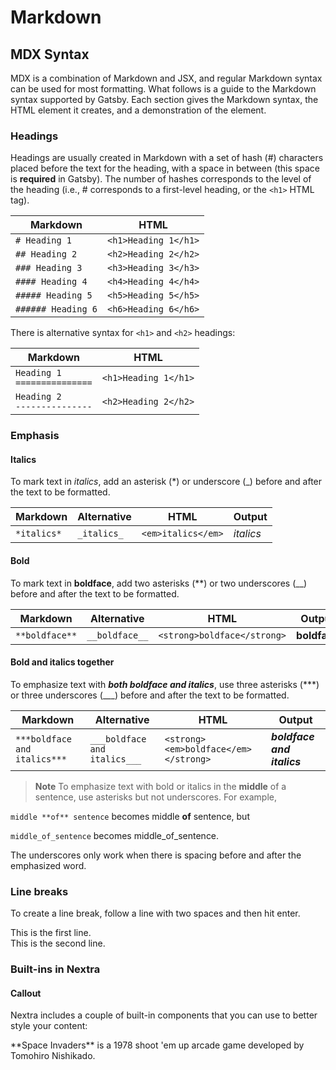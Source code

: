 # Markdown

## MDX Syntax

MDX is a combination of Markdown and JSX, and regular Markdown syntax can be used for most formatting. What follows is a guide to the Markdown syntax supported by Gatsby. Each section gives the Markdown syntax, the HTML element it creates, and a demonstration of the element.

### Headings

Headings are usually created in Markdown with a set of hash (\#) characters placed before the text for the heading, with a space in between (this space is **required** in Gatsby). The number of hashes corresponds to the level of the heading (i.e., \# corresponds to a first-level heading, or the `<h1>` HTML tag).

| Markdown | HTML |
| -------- | ---- |
| `# Heading 1` | `<h1>Heading 1</h1>` |
| `## Heading 2` | `<h2>Heading 2</h2>` |
| `### Heading 3` | `<h3>Heading 3</h3>` |
| `#### Heading 4` | `<h4>Heading 4</h4>` |
| `##### Heading 5` | `<h5>Heading 5</h5>` |
| `###### Heading 6` | `<h6>Heading 6</h6>` |

There is alternative syntax for `<h1>` and `<h2>` headings:

| Markdown | HTML |
| -------- | ---- |
| `Heading 1` <br /> `===============` | `<h1>Heading 1</h1>` |
| `Heading 2` <br /> `---------------` | `<h2>Heading 2</h2>` |

### Emphasis

#### Italics

To mark text in *italics*, add an asterisk (\*) or underscore (\_) before and after the text to be formatted.

| Markdown | Alternative | HTML | Output |
| -------- | ----------- | ---- | ------ |
| `*italics*` | `_italics_` | `<em>italics</em>` | *italics* |

#### Bold

To mark text in **boldface**, add two asterisks (\*\*) or two underscores (\_\_) before and after the text to be formatted.

| Markdown | Alternative | HTML | Output |
| -------- | ----------- | ---- | ------ |
| `**boldface**` | `__boldface__` | `<strong>boldface</strong>` | **boldface** |

#### Bold and italics together

To emphasize text with ***both boldface and italics***, use three asterisks (\*\*\*) or three underscores (\_\_\_) before and after the text to be formatted.

| Markdown | Alternative | HTML | Output |
| -------- | ----------- | ---- | ------ |
| `***boldface and italics***` | `___boldface and italics___` | `<strong><em>boldface</em></strong>` | ***boldface and italics*** |

> **Note**
> To emphasize text with bold or italics in the **middle** of a sentence, use asterisks but not underscores. For example, 

`middle **of** sentence` becomes middle **of** sentence, but

`middle_of_sentence` becomes middle_of_sentence.

The underscores only work when there is spacing before and after the emphasized word.

### Line breaks

To create a line break, follow a line with two spaces and then hit enter.


This is the first line.   
This is the second line.

### Built-ins in Nextra

#### Callout

Nextra includes a couple of built-in components that you can use to better style your content:

 
<Callout emoji="👾">
  **Space Invaders** is a 1978 shoot 'em up arcade game developed by Tomohiro
  Nishikado.
</Callout>









